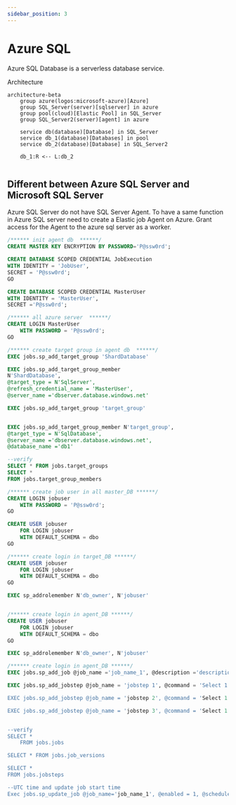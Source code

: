 ```yaml
---
sidebar_position: 3
---
```


# Azure SQL

Azure SQL Database is a serverless database service.

Architecture

```mermaid
architecture-beta
    group azure(logos:microsoft-azure)[Azure]
    group SQL_Server(server)[sqlserver] in azure
    group pool(cloud)[Elastic Pool] in SQL_Server
    group SQL_Server2(server)[agent] in azure

    service db(database)[Database] in SQL_Server
    service db_1(database)[Databases] in pool
    service db_2(database)[Database] in SQL_Server2

    db_1:R <-- L:db_2


```

## Different between Azure SQL Server and Microsoft SQL Server

Azure SQL Server do not have SQL Server Agent.
To have a same function in Azure SQL server need to create a Elastic job Agent on Azure.
Grant access for the Agent to the azure sql server as a worker.

```SQL
/****** init agent db  ******/
CREATE MASTER KEY ENCRYPTION BY PASSWORD='P@ssw0rd';

CREATE DATABASE SCOPED CREDENTIAL JobExecution
WITH IDENTITY = 'JobUser',
SECRET = 'P@ssw0rd';
GO

CREATE DATABASE SCOPED CREDENTIAL MasterUser
WITH IDENTITY = 'MasterUser',
SECRET ='P@ssw0rd';

/****** all azure server  ******/
CREATE LOGIN MasterUser
	WITH PASSWORD = 'P@ssw0rd';
GO

/****** create target group in agent db  ******/
EXEC jobs.sp_add_target_group 'ShardDatabase'

EXEC jobs.sp_add_target_group_member
N'ShardDatabase',
@target_type = N'SqlServer',
@refresh_credential_name = 'MasterUser',
@server_name ='dbserver.database.windows.net'

EXEC jobs.sp_add_target_group 'target_group'


EXEC jobs.sp_add_target_group_member N'target_group',
@target_type = N'SqlDatabase',
@server_name ='dbserver.database.windows.net',
@database_name ='db1'

--verify
SELECT * FROM jobs.target_groups
SELECT *
FROM jobs.target_group_members

/****** create job user in all master_DB ******/
CREATE LOGIN jobuser
	WITH PASSWORD = 'P@ssw0rd';
GO

CREATE USER jobuser
	FOR LOGIN jobuser
	WITH DEFAULT_SCHEMA = dbo
GO

/****** create login in target_DB ******/
CREATE USER jobuser
	FOR LOGIN jobuser
	WITH DEFAULT_SCHEMA = dbo
GO

EXEC sp_addrolemember N'db_owner', N'jobuser'


/****** create login in agent_DB ******/
CREATE USER jobuser
	FOR LOGIN jobuser
	WITH DEFAULT_SCHEMA = dbo
GO

EXEC sp_addrolemember N'db_owner', N'jobuser'

/****** create login in agent_DB ******/
EXEC jobs.sp_add_job @job_name ='job_name_1', @description ='description 1'

EXEC jobs.sp_add_jobstep @job_name = 'jobstep 1', @command = 'Select 1';', @step_name ='[Pre Processing]', @credential_name = 'JobExecution', @target_group_name= 'target_group'

EXEC jobs.sp_add_jobstep @job_name = 'jobstep 2', @command = 'Select 1', @step_name ='[step_name_2]', @credential_name = 'JobExecution', @target_group_name= 'target_group'

EXEC jobs.sp_add_jobstep @job_name = 'jobstep 3', @command = 'Select 1', @step_name ='[last_step]', @credential_name = 'JobExecution', @target_group_name= 'target_group'


--verify
SELECT *
    FROM jobs.jobs

SELECT * FROM jobs.job_versions

SELECT *
FROM jobs.jobsteps

--UTC time and update job start time
Exec jobs.sp_update_job @job_name='job_name_1', @enabled = 1, @schedule_interval_type ='Days', @schedule_start_time = N'2023-01-10 00:00:00'

```
